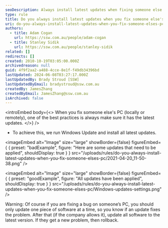 ```yaml
---
seoDescription: Always install latest updates when fixing someone else's PC to ensure security and stability, whether done locally or remotely.
type: rule
title: Do you always install latest updates when you fix someone else's PC?
uri: do-you-always-install-latest-updates-when-you-fix-someone-elses-pc
authors:
  - title: Adam Cogan
    url: https://ssw.com.au/people/adam-cogan
  - title: Stanley Sidik
    url: https://ssw.com.au/people/stanley-sidik
related: []
redirects: []
created: 2010-10-19T03:05:00.000Z
archivedreason: null
guid: 4f9f2aa2-a488-4cce-8e1f-f49db34396bd
lastUpdated: 2024-06-08T03:27:17.000Z
lastUpdatedBy: Brady Stroud [SSW]
lastUpdatedByEmail: bradystroud@ssw.com.au
createdBy: JamesZhang
createdByEmail: JamesZhang@ssw.com.au
isArchived: false
---
```


<introEmbed
  body={<>
When you fix someone else's PC (locally or remotely), one of the best practices is always make sure it has the latest updates.
  </>}
/>
- To achieve this, we run Windows Update and install all latest updates.

<imageEmbed
  alt="Image"
  size="large"
  showBorder={false}
  figureEmbed={ {
    preset: "badExample",
    figure: "Here are some updates that need to be applied",
    shouldDisplay: true
  } }
  src="/uploads/rules/do-you-always-install-latest-updates-when-you-fix-someone-elses-pc/2021-04-20_11-50-38.png"
/>


<imageEmbed
  alt="Image"
  size="large"
  showBorder={false}
  figureEmbed={ {
    preset: "goodExample",
    figure: "All updates have been applied",
    shouldDisplay: true
  } }
  src="/uploads/rules/do-you-always-install-latest-updates-when-you-fix-someone-elses-pc/Windows-updates-settings.png"
/>


Warning: Of course if you are fixing a bug on someone’s PC, you should only update one piece of software at a time, so you know if an update fixes the problem. After that (if the company allows it), update all software to the latest version. If they get a new problem, then rollback.
